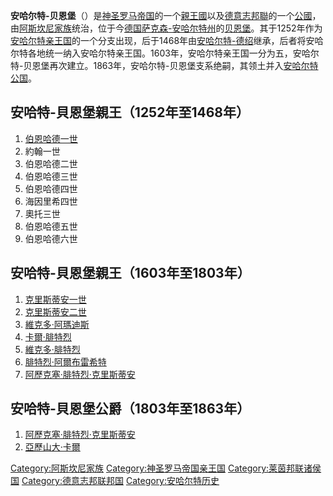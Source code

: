 {{noteTA|G1=德国地名}}
{{Infobox country
|native_name            = {{native name|de|Fürstentum (Herzogtum) Anhalt-Bernburg}}
|conventional_long_name = 安哈尔特-贝恩堡亲王国（公国）
|common_name            = 安哈尔特-贝恩堡
|
|image_flag             = Flag of Anhalt Duchies.png
|flag_type              = 19世纪安哈尔特公国的旗帜
|image_coat             = Shield of the Duchy of Anhalt.svg
|symbol                 = Coat of arms of Saxony-Anhalt
|symbol_type            = 19世纪安哈尔特公国的纹章
|image_map              = AnhaltDK.png
|image_map_caption      = 1853年的安哈尔特，绿色者为安哈尔特-贝恩堡
|era                    = 中世纪
|status                 = 亲王国
|status_text            = [[神圣罗马帝国|神圣罗马帝国]]邦国<small>(至1806年)</small><br/>[[萊茵邦聯|萊茵邦聯]]成员<small>(1806–1813年)</small><br/>[[德意志邦聯|德意志邦聯]]成员<small>(1815年起)</small>
|empire                 = 神圣罗马帝国
|government_type        = 亲王国
|
|year_start             = 1252年
|year_end               = 1863年
|life_span              = 1252–1468年<br><br>1603–1863年
|
|event_start            = 从[[安哈尔特亲王国|安哈尔特亲王国]]划分而来
|date_start             = <!--- Optional: Date of establishment, enter dates in this format 1 January 1801--->
|event1                 = 由[[安哈尔特-德绍|安哈尔特-德绍]]继承
|date_event1            = 1468年
|event2                 = 再次从[[安哈尔特亲王国|安哈尔特亲王国]]划分而来
|date_event2            = 1603年
|event3                 = [[安哈尔特-贝恩堡-绍姆堡-霍伊姆|安哈尔特-蔡茨-霍伊姆]]划出
|date_event3            = <br>1718–1812年
|event4                 = 升为[[公國|公國]]
|date_event4            = 1803年
|event_end              = [[安哈尔特公国|安哈尔特公国]]重新合并而建
|date_end               = <!--- Optional: Date of disestablishment --->
|
|p1                     = 安哈尔特亲王国
|image_p1               = [[File:Blason_Principauté_d'Anhalt_(XIIIe_siècle).svg|25px]]
|s1                     = 安哈尔特公国
|flag_s1                = Flagge Herzogtum Anhalt.svg
|
|capital                = [[贝恩堡|贝恩堡]]
|common_languages       = [[上薩克森德語|上薩克森德語]]
|today                  = {{GER}}[[萨克森-安哈尔特|萨克森-安哈尔特州]]
|footnotes              = <!--- Accepts wikilinks --->
}}
'''安哈尔特-贝恩堡'''（{{lang-de|Anhalt-Bernburg}}）是[[神圣罗马帝国|神圣罗马帝国]]的一个[[親王國|親王國]]以及[[德意志邦聯|德意志邦聯]]的一个[[公國|公國]]，由[[阿斯坎尼家族|阿斯坎尼家族]]统治，位于今[[德国|德国]][[萨克森-安哈尔特|萨克森-安哈尔特州]]的[[贝恩堡|贝恩堡]]。其于1252年作为[[安哈尔特亲王国|安哈尔特亲王国]]的一个分支出现，后于1468年由[[安哈尔特-德绍|安哈尔特-德绍]]继承，后者将安哈尔特各地统一纳入安哈尔特亲王国。1603年，安哈尔特亲王国一分为五，安哈尔特-贝恩堡再次建立。1863年，安哈尔特-贝恩堡支系绝嗣，其领土并入[[安哈尔特公国|安哈尔特公国]]。

== 安哈特-貝恩堡親王（1252年至1468年） ==
# [[伯恩哈德一世_(安哈爾特)|伯恩哈德一世]]
# 約翰一世
# 伯恩哈德二世
# 伯恩哈德三世
# 伯恩哈德四世
# 海因里希四世
# 奧托三世
# 伯恩哈德五世
# 伯恩哈德六世
== 安哈特-貝恩堡親王（1603年至1803年） ==
# [[克里斯蒂安一世_(安哈特-貝恩堡)|克里斯蒂安一世]]
# [[克里斯蒂安二世_(安哈特-貝恩堡)|克里斯蒂安二世]]
# [[維克多·阿瑪迪斯_(安哈特-貝恩堡)|維克多·阿瑪迪斯]]
# [[卡爾·腓特烈_(安哈特-貝恩堡)|卡爾·腓特烈]]
# [[維克多·腓特烈_(安哈特-貝恩堡)|維克多·腓特烈]]
# [[腓特烈·阿爾布雷希特_(安哈特-貝恩堡)|腓特烈·阿爾布雷希特]]
# [[阿歷克塞·腓特烈·克里斯蒂安|阿歷克塞·腓特烈·克里斯蒂安]]
== 安哈特-貝恩堡公爵（1803年至1863年） ==
# [[阿歷克塞·腓特烈·克里斯蒂安|阿歷克塞·腓特烈·克里斯蒂安]]
# [[亞歷山大·卡爾_(安哈特-貝恩堡)|亞歷山大·卡爾]]

{{上萨克森行政圈}}
{{莱茵邦联}}
{{德意志邦联}}
[[Category:阿斯坎尼家族|Category:阿斯坎尼家族]]
[[Category:神圣罗马帝国亲王国|Category:神圣罗马帝国亲王国]]
[[Category:莱茵邦联诸侯国|Category:莱茵邦联诸侯国]]
[[Category:德意志邦联邦国|Category:德意志邦联邦国]]
[[Category:安哈尔特历史|Category:安哈尔特历史]]